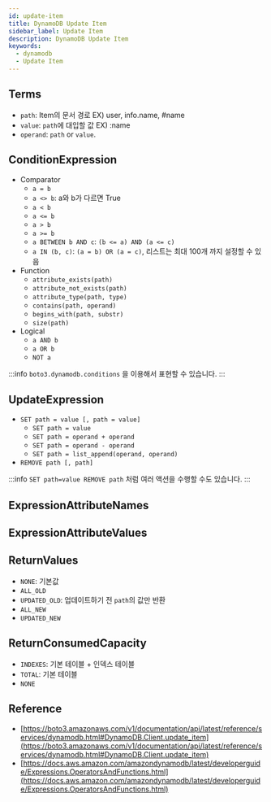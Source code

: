 ```yaml
---
id: update-item
title: DynamoDB Update Item
sidebar_label: Update Item
description: DynamoDB Update Item
keywords:
  - dynamodb
  - Update Item
---
```


## Terms

- `path`: Item의 문서 경로 EX) user, info.name, #name
- `value`: `path`에 대입할 값 EX) :name
- `operand`: `path` or `value`.

## ConditionExpression

- Comparator
  - `a = b`
  - `a <> b`: a와 b가 다르면 True
  - `a < b`
  - `a <= b`
  - `a > b`
  - `a >= b`
  - `a BETWEEN b AND c`: `(b <= a) AND (a <= c)`
  - `a IN (b, c)`: `(a = b) OR (a = c)`, 리스트는 최대 100개 까지 설정할 수 있음
- Function
  - `attribute_exists(path)`
  - `attribute_not_exists(path)`
  - `attribute_type(path, type)`
  - `contains(path, operand)`
  - `begins_with(path, substr)`
  - `size(path)`
- Logical
  - `a AND b`
  - `a OR b`
  - `NOT a`

:::info
`boto3.dynamodb.conditions` 을 이용해서 표현할 수 있습니다.
:::

## UpdateExpression

- `SET path = value [, path = value]`
  - `SET path = value`
  - `SET path = operand + operand`
  - `SET path = operand - operand`
  - `SET path = list_append(operand, operand)`
- `REMOVE path [, path]`

:::info
`SET path=value REMOVE path` 처럼 여러 액션을 수행할 수도 있습니다.
:::

## ExpressionAttributeNames

## ExpressionAttributeValues

## ReturnValues

- `NONE`: 기본값
- `ALL_OLD`
- `UPDATED_OLD`: 업데이트하기 전 `path`의 값만 반환
- `ALL_NEW`
- `UPDATED_NEW`

## ReturnConsumedCapacity

- `INDEXES`: 기본 테이블 + 인덱스 테이블
- `TOTAL`: 기본 테이블
- `NONE`

## Reference

- [https://boto3.amazonaws.com/v1/documentation/api/latest/reference/services/dynamodb.html#DynamoDB.Client.update_item](https://boto3.amazonaws.com/v1/documentation/api/latest/reference/services/dynamodb.html#DynamoDB.Client.update_item)
- [https://docs.aws.amazon.com/amazondynamodb/latest/developerguide/Expressions.OperatorsAndFunctions.html](https://docs.aws.amazon.com/amazondynamodb/latest/developerguide/Expressions.OperatorsAndFunctions.html)
